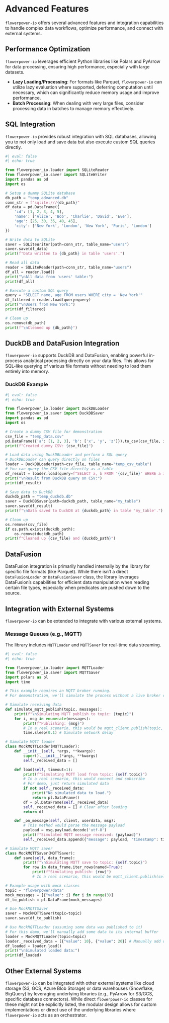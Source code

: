 # Advanced Features

`flowerpower-io` offers several advanced features and integration capabilities to handle complex data workflows, optimize performance, and connect with external systems.

## Performance Optimization

`flowerpower-io` leverages efficient Python libraries like Polars and PyArrow for data processing, ensuring high performance, especially with large datasets.

*   **Lazy Loading/Processing**: For formats like Parquet, `flowerpower-io` can utilize lazy evaluation where supported, deferring computation until necessary, which can significantly reduce memory usage and improve performance.
*   **Batch Processing**: When dealing with very large files, consider processing data in batches to manage memory effectively.

## SQL Integration

`flowerpower-io` provides robust integration with SQL databases, allowing you to not only load and save data but also execute custom SQL queries directly.

````python
#| eval: false
#| echo: true

from flowerpower_io.loader import SQLiteReader
from flowerpower_io.saver import SQLiteWriter
import pandas as pd
import os

# Setup a dummy SQLite database
db_path = "temp_advanced.db"
conn_str = f"sqlite:///{db_path}"
df_data = pd.DataFrame({
    'id': [1, 2, 3, 4, 5],
    'name': ['Alice', 'Bob', 'Charlie', 'David', 'Eve'],
    'age': [25, 30, 35, 40, 45],
    'city': ['New York', 'London', 'New York', 'Paris', 'London']
})

# Write data to SQLite
saver = SQLiteWriter(path=conn_str, table_name="users")
saver.save(df_data)
print(f"Data written to {db_path} in table 'users'.")

# Read all data
reader = SQLiteReader(path=conn_str, table_name="users")
df_all = reader.load()
print("\nAll data from 'users' table:")
print(df_all)

# Execute a custom SQL query
query = "SELECT name, age FROM users WHERE city = 'New York'"
df_filtered = reader.load(query=query)
print("\nUsers from New York:")
print(df_filtered)

# Clean up
os.remove(db_path)
print(f"\nCleaned up {db_path}")
````

## DuckDB and DataFusion Integration

`flowerpower-io` supports DuckDB and DataFusion, enabling powerful in-process analytical processing directly on your data files. This allows for SQL-like querying of various file formats without needing to load them entirely into memory.

### DuckDB Example

````python
#| eval: false
#| echo: true

from flowerpower_io.loader import DuckDBLoader
from flowerpower_io.saver import DuckDBSaver
import pandas as pd
import os

# Create a dummy CSV file for demonstration
csv_file = "temp_data.csv"
pd.DataFrame({'a': [1, 2, 3], 'b': ['x', 'y', 'z']}).to_csv(csv_file, index=False)
print(f"Created dummy CSV: {csv_file}")

# Load data using DuckDBLoader and perform a SQL query
# DuckDBLoader can query directly on files
loader = DuckDBLoader(path=csv_file, table_name="temp_csv_table")
# You can query the CSV file directly as a table
df_result = loader.load(query=f"SELECT a, b FROM '{csv_file}' WHERE a > 1")
print("\nResult from DuckDB query on CSV:")
print(df_result)

# Save data to DuckDB
duckdb_path = "temp_duckdb.db"
saver = DuckDBSaver(path=duckdb_path, table_name="my_table")
saver.save(df_result)
print(f"\nData saved to DuckDB at {duckdb_path} in table 'my_table'.")

# Clean up
os.remove(csv_file)
if os.path.exists(duckdb_path):
    os.remove(duckdb_path)
print(f"Cleaned up {csv_file} and {duckdb_path}")
````

::: {.callout-note}
## DataFusion
DataFusion integration is primarily handled internally by the library for specific file formats (like Parquet). While there isn't a direct `DataFusionLoader` or `DataFusionSaver` class, the library leverages DataFusion's capabilities for efficient data manipulation when reading certain file types, especially when predicates are pushed down to the source.
:::

## Integration with External Systems

`flowerpower-io` can be extended to integrate with various external systems.

### Message Queues (e.g., MQTT)

The library includes `MQTTLoader` and `MQTTSaver` for real-time data streaming.

````python
#| eval: false
#| echo: true

from flowerpower_io.loader import MQTTLoader
from flowerpower_io.saver import MQTTSaver
import polars as pl
import time

# This example requires an MQTT broker running.
# For demonstration, we'll simulate the process without a live broker connection.

# Simulate receiving data
def simulate_mqtt_publish(topic, messages):
    print(f"\nSimulating MQTT publish to topic: {topic}")
    for i, msg in enumerate(messages):
        print(f"Publishing: {msg}")
        # In a real scenario, this would be mqtt_client.publish(topic, msg)
        time.sleep(0.1) # Simulate network delay

# Simulate MQTT loader
class MockMQTTLoader(MQTTLoader):
    def __init__(self, *args, **kwargs):
        super().__init__(*args, **kwargs)
        self._received_data = []

    def load(self, timeout=1):
        print(f"Simulating MQTT load from topic: {self.topic}")
        # In a real scenario, this would connect and subscribe
        # For demo, just return simulated data
        if not self._received_data:
            print("No simulated data to load.")
            return pl.DataFrame()
        df = pl.DataFrame(self._received_data)
        self._received_data = [] # Clear after loading
        return df

    def _on_message(self, client, userdata, msg):
        # This method would parse the message payload
        payload = msg.payload.decode('utf-8')
        print(f"Simulated MQTT message received: {payload}")
        self._received_data.append({"message": payload, "timestamp": time.time()})

# Simulate MQTT saver
class MockMQTTSaver(MQTTSaver):
    def save(self, data_frame):
        print(f"\nSimulating MQTT save to topic: {self.topic}")
        for row in data_frame.iter_rows(named=True):
            print(f"Simulating publish: {row}")
            # In a real scenario, this would be mqtt_client.publish(self.topic, json.dumps(row))

# Example usage with mock classes
topic = "flowerpower/data"
mock_messages = [{"value": i} for i in range(3)]
df_to_publish = pl.DataFrame(mock_messages)

# Use MockMQTTSaver
saver = MockMQTTSaver(topic=topic)
saver.save(df_to_publish)

# Use MockMQTTLoader (assuming some data was published to it)
# For this demo, we'll manually add some data to its internal buffer
loader = MockMQTTLoader(topic=topic)
loader._received_data = [{"value": 10}, {"value": 20}] # Manually add data for demo
df_loaded = loader.load()
print("\nSimulated loaded data:")
print(df_loaded)
````

::: {.callout-note}
## Other External Systems
`flowerpower-io` can be integrated with other external systems like cloud storage (S3, GCS, Azure Blob Storage) or data warehouses (Snowflake, BigQuery) by leveraging underlying libraries (e.g., PyArrow for S3/GCS, specific database connectors). While direct `flowerpower-io` classes for these might not be explicitly listed, the modular design allows for custom implementations or direct use of the underlying libraries where `flowerpower-io` acts as an orchestrator.
:::